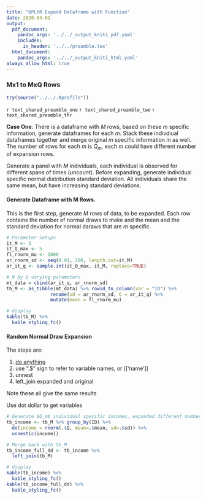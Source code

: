 ```yaml
---
title: "DPLYR Expand Dataframe with Function"
date: 2020-04-01
output:
  pdf_document:
    pandoc_args: '../../_output_kniti_pdf.yaml'
    includes:
      in_header: '../../preamble.tex'
  html_document:
    pandoc_args: '../../_output_kniti_html.yaml'
always_allow_html: true
---
```


### Mx1 to MxQ Rows

```r
try(source("../../.Rprofile"))
```

`r text_shared_preamble_one`
`r text_shared_preamble_two`
`r text_shared_preamble_thr`

**Case One**: There is a dataframe with $M$ rows, based on these $m$ specific information, generate dataframes for each $m$. Stack these indivdiual dataframes together and merge original $m$ specific information in as well. The number of rows for each $m$ is $Q_m$, each $m$ could have different number of expansion rows.

Generate a panel with $M$ individuals, each individual is observed for different spans of times (*uncount*). Before expanding, generate individual specific normal distribution standard deviation. All individuals share the same mean, but have increasing standard deviations.

#### Generate Dataframe with M Rows.

This is the first step, generate $M$ rows of data, to be expanded. Each row contains the number of normal draws to make and the mean and the standard deviation for normal daraws that are $m$ specific.

```r
# Parameter Setups
it_M <- 3
it_Q_max <- 5
fl_rnorm_mu <- 1000
ar_rnorm_sd <- seq(0.01, 200, length.out=it_M)
ar_it_q <- sample.int(it_Q_max, it_M, replace=TRUE)

# N by Q varying parameters
mt_data = cbind(ar_it_q, ar_rnorm_sd)
tb_M <- as_tibble(mt_data) %>% rowid_to_column(var = "ID") %>%
                rename(sd = ar_rnorm_sd, Q = ar_it_q) %>%
                mutate(mean = fl_rnorm_mu)

# display
kable(tb_M) %>%
  kable_styling_fc()
```

#### Random Normal Draw Expansion

The steps are:

1. [do anything](https://dplyr.tidyverse.org/reference/do.html)
2. use ".$" sign to refer to variable names, or [['name']]
3. unnest
4. left_join expanded and original

Note these all give the same results

Use dot dollar to get variables

```r
# Generate $Q_m$ individual specific incomes, expanded different number of times for each m
tb_income <- tb_M %>% group_by(ID) %>%
  do(income = rnorm(.$Q, mean=.$mean, sd=.$sd)) %>%
  unnest(c(income))

# Merge back with tb_M
tb_income_full_dd <- tb_income %>%
  left_join(tb_M)

# display
kable(tb_income) %>%
  kable_styling_fc()
kable(tb_income_full_dd) %>%
  kable_styling_fc()
```
